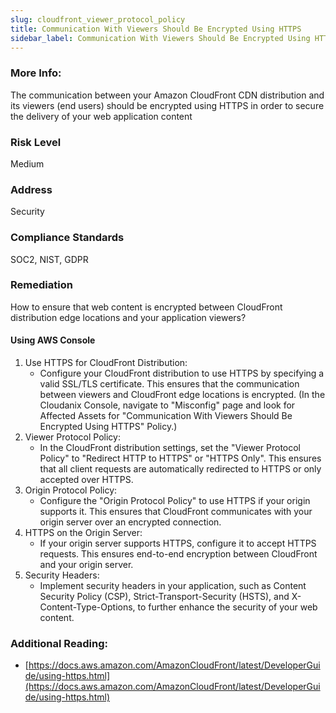 ```yaml
---
slug: cloudfront_viewer_protocol_policy
title: Communication With Viewers Should Be Encrypted Using HTTPS
sidebar_label: Communication With Viewers Should Be Encrypted Using HTTPS
---
```


### More Info:

The communication between your Amazon CloudFront CDN distribution and its viewers (end users) should be encrypted using HTTPS in order to secure the delivery of your web application content

### Risk Level

Medium

### Address

Security

### Compliance Standards

SOC2, NIST, GDPR

### Remediation

How to ensure that web content is encrypted between CloudFront distribution edge locations and your application viewers?

#### Using AWS Console

1. Use HTTPS for CloudFront Distribution:
   - Configure your CloudFront distribution to use HTTPS by specifying a valid SSL/TLS certificate. This ensures that the communication between viewers and CloudFront edge locations is encrypted.
     (In the Cloudanix Console, navigate to "Misconfig" page and look for Affected Assets for "Communication With Viewers Should Be Encrypted Using HTTPS" Policy.)
2. Viewer Protocol Policy:
   - In the CloudFront distribution settings, set the "Viewer Protocol Policy" to "Redirect HTTP to HTTPS" or "HTTPS Only". This ensures that all client requests are automatically redirected to HTTPS or only accepted over HTTPS.
3. Origin Protocol Policy:
   - Configure the "Origin Protocol Policy" to use HTTPS if your origin supports it. This ensures that CloudFront communicates with your origin server over an encrypted connection.
4. HTTPS on the Origin Server:
   - If your origin server supports HTTPS, configure it to accept HTTPS requests. This ensures end-to-end encryption between CloudFront and your origin server.
5. Security Headers:
   - Implement security headers in your application, such as Content Security Policy (CSP), Strict-Transport-Security (HSTS), and X-Content-Type-Options, to further enhance the security of your web content.

### Additional Reading:

- [https://docs.aws.amazon.com/AmazonCloudFront/latest/DeveloperGuide/using-https.html](https://docs.aws.amazon.com/AmazonCloudFront/latest/DeveloperGuide/using-https.html) 

